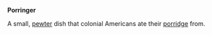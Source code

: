 
'''Porringer'''

A small, [[pewter]] dish that colonial Americans ate their [[porridge]] from.

{{move to Wiktionary}}